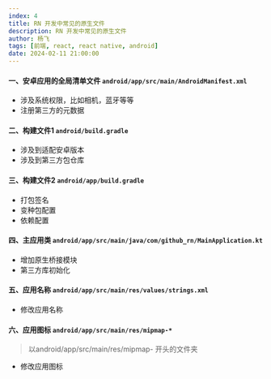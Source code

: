 ```yaml
---
index: 4
title: RN 开发中常见的原生文件
description: RN 开发中常见的原生文件
author: 杨飞
tags: [前端, react, react native, android]
date: 2024-02-11 21:00:00
---
```


#### 一、安卓应用的全局清单文件 `android/app/src/main/AndroidManifest.xml`
  - 涉及系统权限，比如相机，蓝牙等等
  - 注册第三方的元数据

#### 二、构建文件1 `android/build.gradle`
  - 涉及到适配安卓版本
  - 涉及到第三方包仓库

#### 三、构建文件2 `android/app/build.gradle`
  - 打包签名
  - 变种包配置
  - 依赖配置

#### 四、主应用类 `android/app/src/main/java/com/github_rn/MainApplication.kt`
  - 增加原生桥接模块
  - 第三方库初始化

#### 五、应用名称 `android/app/src/main/res/values/strings.xml`
  - 修改应用名称

#### 六、应用图标 `android/app/src/main/res/mipmap-*`
  > 以android/app/src/main/res/mipmap- 开头的文件夹
  - 修改应用图标
